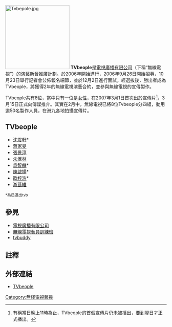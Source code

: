 {{Notability|time=2022-06-28T07:40:32+00:00}}
[[File:Tvbepole.jpg|200px]]
'''TVbeople'''是[[電視廣播有限公司|電視廣播有限公司]]（下稱“無線電視”）的演藝新晉推廣計劃。於2006年開始進行，2006年9月26日開始招募，10月23日舉行記者會公佈報名細節，並於12月2日進行面試。經選拔後，勝出者成為TVbeople，將獲得2年的無線電視演藝合約，並參與無線電視的宣傳製作。

TVbeople共有8位，當中只有一位是[[女性|女性]]，在2007年3月1日首次出於宣傳片<ref>有稱當日晚上11時為止，TVbeople的首個宣傳片仍未被播出，要到翌日才正式播出。</ref>，3月15日正式向傳媒推介。其實在2月中，無線電視已將8位Tvbeople分四組，動用逾50名製作人員，在港九各地拍攝宣傳片。

== TVbeople ==
*[[沈震軒|沈震軒]]*
*[[蔣家旻|蔣家旻]]
*[[張景淳|張景淳]]
*[[朱滙林|朱滙林]]
*[[袁智麟|袁智麟]]*
*[[陳啟揚|陳啟揚]]*
*[[歐梓浩|歐梓浩]]*
*[[游茛維|游茛維]]
<small>*為已退出tvb</small>

== 參見 ==
*[[電視廣播有限公司|電視廣播有限公司]]
*[[無線電視藝員訓練班|無線電視藝員訓練班]]
*[[tvbuddy|tvbuddy]]

== 註釋 ==
{{Reflist}}

== 外部連結 ==
*[http://jade.tvb.com/special/tvbeople/main/index.html TVbeople]{{Wayback|url=http://jade.tvb.com/special/tvbeople/main/index.html |date=20111229085522 }}

{{HK-tv-stub}}

[[Category:無綫電視藝員|Category:無綫電視藝員]]